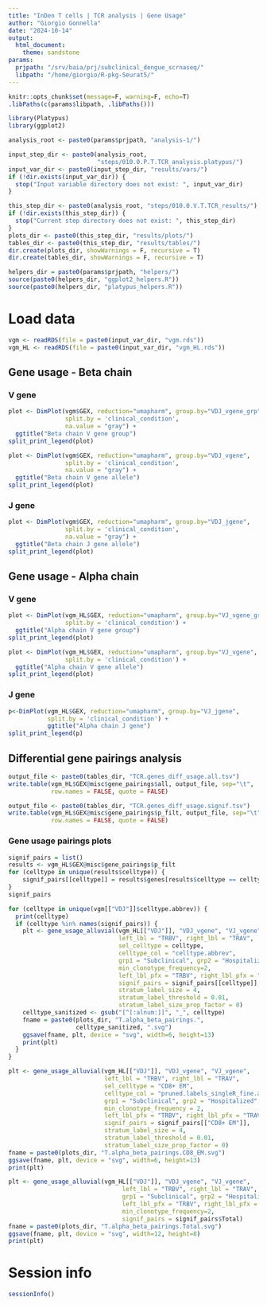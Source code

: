 ```yaml
---
title: "InDen T cells | TCR analysis | Gene Usage"
author: "Giorgio Gonnella"
date: "2024-10-14"
output:
  html_document:
    theme: sandstone
params:
  prjpath: "/srv/baia/prj/subclinical_dengue_scrnaseq/"
  libpath: "/home/giorgio/R-pkg-Seurat5/"
---
```


```r
knitr::opts_chunk$set(message=F, warning=F, echo=T)
.libPaths(c(params$libpath, .libPaths()))

library(Platypus)
library(ggplot2)

analysis_root <- paste0(params$prjpath, "analysis-1/")

input_step_dir <- paste0(analysis_root,
                         "steps/010.0.P.T.TCR_analysis.platypus/")
input_var_dir <- paste0(input_step_dir, "results/vars/")
if (!dir.exists(input_var_dir)) {
  stop("Input variable directory does not exist: ", input_var_dir)
}

this_step_dir <- paste0(analysis_root, "steps/010.0.V.T.TCR_results/")
if (!dir.exists(this_step_dir)) {
  stop("Current step directory does not exist: ", this_step_dir)
}
plots_dir <- paste0(this_step_dir, "results/plots/")
tables_dir <- paste0(this_step_dir, "results/tables/")
dir.create(plots_dir, showWarnings = F, recursive = T)
dir.create(tables_dir, showWarnings = F, recursive = T)

helpers_dir = paste0(params$prjpath, "helpers/")
source(paste0(helpers_dir, "ggplot2_helpers.R"))
source(paste0(helpers_dir, "platypus_helpers.R"))
```

# Load data

```r
vgm <- readRDS(file = paste0(input_var_dir, "vgm.rds"))
vgm_HL <- readRDS(file = paste0(input_var_dir, "vgm_HL.rds"))
```

## Gene usage - Beta chain

### V gene

```r
plot <- DimPlot(vgm$GEX, reduction="umapharm", group.by="VDJ_vgene_grp",
                split.by = 'clinical_condition',
                na.value = "gray") +
  ggtitle("Beta chain V gene group")
split_print_legend(plot)
```

```r
plot <- DimPlot(vgm$GEX, reduction="umapharm", group.by="VDJ_vgene",
                split.by = 'clinical_condition',
                na.value = "gray") +
  ggtitle("Beta chain V gene allele")
split_print_legend(plot)
```

### J gene

```r
plot <- DimPlot(vgm$GEX, reduction="umapharm", group.by="VDJ_jgene",
                split.by = 'clinical_condition',
                na.value = "gray") +
  ggtitle("Beta chain J gene allele")
split_print_legend(plot)
```

## Gene usage - Alpha chain

### V gene

```r
plot <- DimPlot(vgm_HL$GEX, reduction="umapharm", group.by="VJ_vgene_grp",
                split.by = 'clinical_condition') +
  ggtitle("Alpha chain V gene group")
split_print_legend(plot)
```

```r
plot <- DimPlot(vgm_HL$GEX, reduction="umapharm", group.by="VJ_vgene",
                split.by = 'clinical_condition') +
  ggtitle("Alpha chain V gene allele")
split_print_legend(plot)
```

### J gene

```r
p<-DimPlot(vgm_HL$GEX, reduction="umapharm", group.by="VJ_jgene",
           split.by = 'clinical_condition') +
           ggtitle("Alpha chain J gene")
split_print_legend(p)
```

## Differential gene pairings analysis

```r
output_file <- paste0(tables_dir, "TCR.genes_diff_usage.all.tsv")
write.table(vgm_HL$GEX@misc$gene_pairings$all, output_file, sep="\t",
            row.names = FALSE, quote = FALSE)

output_file <- paste0(tables_dir, "TCR.genes_diff_usage.signif.tsv")
write.table(vgm_HL$GEX@misc$gene_pairings$p_filt, output_file, sep="\t",
            row.names = FALSE, quote = FALSE)
```

### Gene usage pairings plots

```r
signif_pairs = list()
results <- vgm_HL$GEX@misc$gene_pairings$p_filt
for (celltype in unique(results$celltype)) {
    signif_pairs[[celltype]] = results$genes[results$celltype == celltype]
}
signif_pairs
```

```r
for (celltype in unique(vgm[["VDJ"]]$celltype.abbrev)) {
  print(celltype)
  if (celltype %in% names(signif_pairs)) {
    plt <- gene_usage_alluvial(vgm_HL[["VDJ"]], "VDJ_vgene", "VJ_vgene",
                               left_lbl = "TRBV", right_lbl = "TRAV",
                               sel_celltype = celltype,
                               celltype_col = "celltype.abbrev",
                               grp1 = "Subclinical", grp2 = "Hospitalized",
                               min_clonotype_frequency=2,
                               left_lbl_pfx = "TRBV", right_lbl_pfx = "TRAV",
                               signif_pairs = signif_pairs[[celltype]],
                               stratum_label_size = 4,
                               stratum_label_threshold = 0.01,
                               stratum_label_size_prop_factor = 0)
    celltype_sanitized <- gsub("[^[:alnum:]]", "_", celltype)
    fname = paste0(plots_dir, "T.alpha_beta_pairings.",
                   celltype_sanitized, ".svg")
    ggsave(fname, plt, device = "svg", width=6, height=13)
    print(plt)
  }
}
```

```r
plt <- gene_usage_alluvial(vgm_HL[["VDJ"]], "VDJ_vgene", "VJ_vgene",
                           left_lbl = "TRBV", right_lbl = "TRAV",
                           sel_celltype = "CD8+ EM",
                           celltype_col = "pruned.labels_singleR_fine.abbrev",
                           grp1 = "Subclinical", grp2 = "Hospitalized",
                           min_clonotype_frequency = 2,
                           left_lbl_pfx = "TRBV", right_lbl_pfx = "TRAV",
                           signif_pairs = signif_pairs[["CD8+ EM"]],
                           stratum_label_size = 4,
                           stratum_label_threshold = 0.01,
                           stratum_label_size_prop_factor = 0)
fname = paste0(plots_dir, "T.alpha_beta_pairings.CD8_EM.svg")
ggsave(fname, plt, device = "svg", width=6, height=13)
print(plt)
```

```r
plt <- gene_usage_alluvial(vgm_HL[["VDJ"]], "VDJ_vgene", "VJ_vgene",
                                left_lbl = "TRBV", right_lbl = "TRAV",
                                grp1 = "Subclinical", grp2 = "Hospitalized",
                                left_lbl_pfx = "TRBV", right_lbl_pfx = "TRAV",
                                min_clonotype_frequency=2,
                                signif_pairs = signif_pairs$Total)
fname = paste0(plots_dir, "T.alpha_beta_pairings.Total.svg")
ggsave(fname, plt, device = "svg", width=12, height=8)
print(plt)
```

# Session info

```r
sessionInfo()
```
